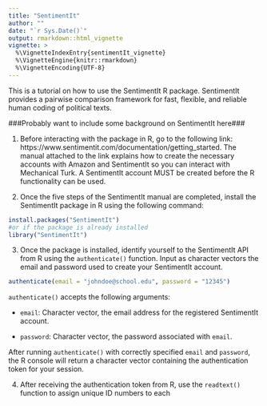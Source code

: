 ```yaml
---
title: "SentimentIt"
author: ""
date: "`r Sys.Date()`"
output: rmarkdown::html_vignette
vignette: >
  %\VignetteIndexEntry{sentimentIt_vignette}
  %\VignetteEngine{knitr::rmarkdown}
  %\VignetteEncoding{UTF-8}
---
```


This is a tutorial on how to use the SentimentIt R package. SentimentIt provides a pairwise comparison framework for fast, flexible, and reliable human coding of political texts.

###Probably want to include some background on SentimentIt here###

1. Before interacting with the package in R, go to the following link: https://www.sentimentit.com/documentation/getting_started. The manual attached to the link explains how to create the necessary accounts with Amazon and SentimentIt so you can interact with Mechanical Turk. A SentimentIt account MUST be created before the R functionality can be used. 

2. Once the five steps of the SentimentIt manual are completed, install the SentimentIt package in R using the following command:

```r
install.packages("SentimentIt")
#or if the package is already installed
library("SentimentIt")
```

3. Once the package is installed, identify yourself to the SentimentIt API from R using the `authenticate()` function. Input as character vectors the email and password used to create your SentimentIt account.

```r
authenticate(email = "johndoe@school.edu", password = "12345")
```

`authenticate()` accepts the following arguments:

-   `email`: Character vector, the email address for the registered SentimentIt account.

-   `password`: Character vector, the password associated with `email`.

After running `authenticate()` with correctly specified `email` and `password`, the R console will return a character vector containing the authentication token for your session.

4. After receiving the authentication token from R, use the `readtext()` function to assign unique ID numbers to each 












